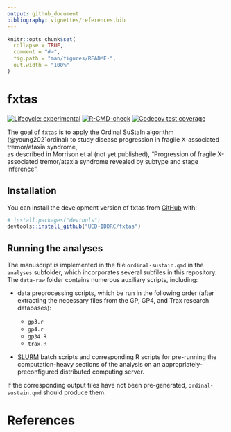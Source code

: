 ```yaml
---
output: github_document
bibliography: vignettes/references.bib
---
```


<!-- README.md is generated from README.Rmd. Please edit that file -->

```r
knitr::opts_chunk$set(
  collapse = TRUE,
  comment = "#>",
  fig.path = "man/figures/README-",
  out.width = "100%"
)
```

# fxtas

<!-- badges: start -->
[![Lifecycle: experimental](https://img.shields.io/badge/lifecycle-experimental-orange.svg)](https://lifecycle.r-lib.org/articles/stages.html#experimental)
[![R-CMD-check](https://github.com/UCD-IDDRC/fxtas/actions/workflows/R-CMD-check.yaml/badge.svg)](https://github.com/UCD-IDDRC/fxtas/actions/workflows/R-CMD-check.yaml)
[![Codecov test coverage](https://codecov.io/gh/UCD-IDDRC/fxtas/graph/badge.svg)](https://app.codecov.io/gh/UCD-IDDRC/fxtas)
<!-- badges: end -->

The goal of `fxtas` is to apply the Ordinal SuStaIn algorithm 
(@young2021ordinal)
to study disease progression in 
fragile X-associated tremor/ataxia syndrome,  
as described in Morrison et al (not yet published), 
"Progression of fragile X-associated tremor/ataxia syndrome 
revealed by subtype and stage inference".

## Installation

You can install the development version of fxtas from 
[GitHub](https://github.com/) with:

``` r
# install.packages("devtools")
devtools::install_github("UCD-IDDRC/fxtas")
```

## Running the analyses

The manuscript 
is implemented in the file `ordinal-sustain.qmd` 
in the `analyses` subfolder, 
which incorporates several subfiles in this repository.
The `data-raw` folder contains numerous auxiliary scripts, including:

* data preprocessing scripts, which be run in the following order 
(after extracting the necessary files from the GP, GP4, and Trax 
research databases):

  - `gp3.r`
  - `gp4.r`
  - `gp34.R`
  - `trax.R`

* [SLURM](https://slurm.schedmd.com/documentation.html)
batch scripts and corresponding R scripts 
for pre-running the computation-heavy sections of the analysis
on an appropriately-preconfigured distributed computing server.

If the corresponding output files have not been pre-generated, 
`ordinal-sustain.qmd` should produce them.

# References {.unnumbered}

::: {#refs}
:::
